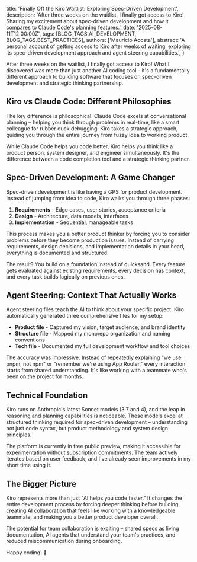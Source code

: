 
  title: 'Finally Off the Kiro Waitlist: Exploring Spec-Driven Development',
  description: 'After three weeks on the waitlist, I finally got access to Kiro! Sharing my excitement about spec-driven development and how it compares to Claude Code\'s planning features.',
  date: '2025-08-11T12:00:00Z',
  tags: [BLOG_TAGS.AI_DEVELOPMENT, BLOG_TAGS.BEST_PRACTICES],
  authors: ['Mauricio Acosta'],
  abstract: 'A personal account of getting access to Kiro after weeks of waiting, exploring its spec-driven development approach and agent steering capabilities.',
}

After three weeks on the waitlist, I finally got access to Kiro! What I discovered was more than just another AI coding tool – it's a fundamentally different approach to building software that focuses on spec-driven development and strategic thinking partnership.

## Kiro vs Claude Code: Different Philosophies

The key difference is philosophical. Claude Code excels at conversational planning – helping you think through problems in real-time, like a smart colleague for rubber duck debugging. Kiro takes a strategic approach, guiding you through the entire journey from fuzzy idea to working product.

While Claude Code helps you code better, Kiro helps you think like a product person, system designer, and engineer simultaneously. It's the difference between a code completion tool and a strategic thinking partner.

## Spec-Driven Development: A Game Changer

Spec-driven development is like having a GPS for product development. Instead of jumping from idea to code, Kiro walks you through three phases:

1. **Requirements** - Edge cases, user stories, acceptance criteria
2. **Design** - Architecture, data models, interfaces  
3. **Implementation** - Sequential, manageable tasks

This process makes you a better product thinker by forcing you to consider problems before they become production issues. Instead of carrying requirements, design decisions, and implementation details in your head, everything is documented and structured.

The result? You build on a foundation instead of quicksand. Every feature gets evaluated against existing requirements, every decision has context, and every task builds logically on previous ones.

## Agent Steering: Context That Actually Works

Agent steering files teach the AI to think about your specific project. Kiro automatically generated three comprehensive files for my setup:

- **Product file** - Captured my vision, target audience, and brand identity
- **Structure file** - Mapped my monorepo organization and naming conventions  
- **Tech file** - Documented my full development workflow and tool choices

The accuracy was impressive. Instead of repeatedly explaining "we use pnpm, not npm" or "remember we're using App Router," every interaction starts from shared understanding. It's like working with a teammate who's been on the project for months.

## Technical Foundation

Kiro runs on Anthropic's latest Sonnet models (3.7 and 4), and the leap in reasoning and planning capabilities is noticeable. These models excel at structured thinking required for spec-driven development – understanding not just code syntax, but product methodology and system design principles.

The platform is currently in free public preview, making it accessible for experimentation without subscription commitments. The team actively iterates based on user feedback, and I've already seen improvements in my short time using it.
## The Bigger Picture

Kiro represents more than just "AI helps you code faster." It changes the entire development process by forcing deeper thinking before building, creating AI collaboration that feels like working with a knowledgeable teammate, and making you a better product developer overall.

The potential for team collaboration is exciting – shared specs as living documentation, AI agents that understand your team's practices, and reduced miscommunication during onboarding.

Happy coding! 🚀